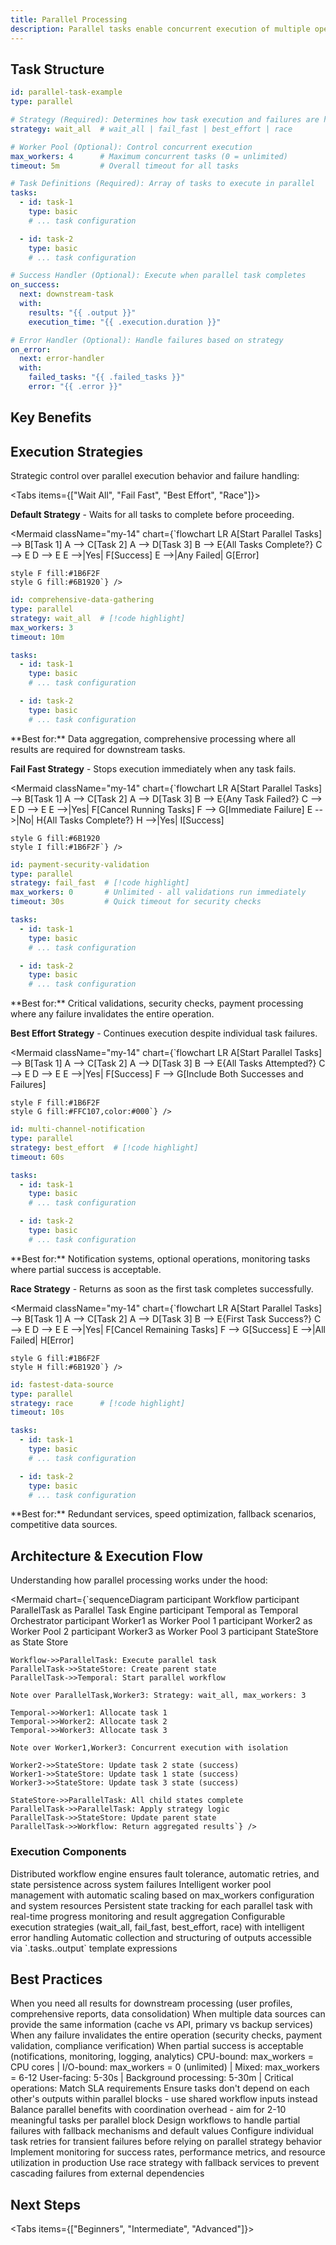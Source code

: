 ```yaml
---
title: Parallel Processing
description: Parallel tasks enable concurrent execution of multiple operations, dramatically improving workflow performance while providing sophisticated control over execution strategies. They're essential for scalable workflows that need to process independent operations simultaneously.
---
```


## Task Structure

```yaml
id: parallel-task-example
type: parallel

# Strategy (Required): Determines how task execution and failures are handled
strategy: wait_all  # wait_all | fail_fast | best_effort | race

# Worker Pool (Optional): Control concurrent execution
max_workers: 4      # Maximum concurrent tasks (0 = unlimited)
timeout: 5m         # Overall timeout for all tasks

# Task Definitions (Required): Array of tasks to execute in parallel
tasks:
  - id: task-1
    type: basic
    # ... task configuration

  - id: task-2
    type: basic
    # ... task configuration

# Success Handler (Optional): Execute when parallel task completes
on_success:
  next: downstream-task
  with:
    results: "{{ .output }}"
    execution_time: "{{ .execution.duration }}"

# Error Handler (Optional): Handle failures based on strategy
on_error:
  next: error-handler
  with:
    failed_tasks: "{{ .failed_tasks }}"
    error: "{{ .error }}"
```

## Key Benefits

<FeatureCardList cols={3} size="sm">
  <FeatureCard
    title="Performance Multiplier"
    description="Transform sequential 30s workflows into 10s parallel execution with smart concurrency control"
    icon="Zap"
  />
  <FeatureCard
    title="Strategic Execution"
    description="Four execution strategies optimized for different reliability and performance requirements"
    icon="Settings"
  />
  <FeatureCard
    title="Resource Intelligence"
    description="Adaptive worker management with automatic queuing and timeout handling"
    icon="Gauge"
  />
</FeatureCardList>

## Execution Strategies

Strategic control over parallel execution behavior and failure handling:

<Tabs items={["Wait All", "Fail Fast", "Best Effort", "Race"]}>
<Tab value="Wait All">

**Default Strategy** - Waits for all tasks to complete before proceeding.

<Mermaid className="my-14" chart={`flowchart LR
    A[Start Parallel Tasks] --> B[Task 1]
    A --> C[Task 2]
    A --> D[Task 3]
    B --> E{All Tasks Complete?}
    C --> E
    D --> E
    E -->|Yes| F[Success]
    E -->|Any Failed| G[Error]

    style F fill:#1B6F2F
    style G fill:#6B1920`} />

```yaml title="Comprehensive Data Gathering"
id: comprehensive-data-gathering
type: parallel
strategy: wait_all  # [!code highlight]
max_workers: 3
timeout: 10m

tasks:
  - id: task-1
    type: basic
    # ... task configuration

  - id: task-2
    type: basic
    # ... task configuration
```

<Callout type="info">
**Best for:** Data aggregation, comprehensive processing where all results are required for downstream tasks.
</Callout>

</Tab>

<Tab value="Fail Fast">

**Fail Fast Strategy** - Stops execution immediately when any task fails.

<Mermaid className="my-14" chart={`flowchart LR
    A[Start Parallel Tasks] --> B[Task 1]
    A --> C[Task 2]
    A --> D[Task 3]
    B --> E{Any Task Failed?}
    C --> E
    D --> E
    E -->|Yes| F[Cancel Running Tasks]
    F --> G[Immediate Failure]
    E -->|No| H{All Tasks Complete?}
    H -->|Yes| I[Success]

    style G fill:#6B1920
    style I fill:#1B6F2F`} />

```yaml title="Payment Security Validation"
id: payment-security-validation
type: parallel
strategy: fail_fast  # [!code highlight]
max_workers: 0       # Unlimited - all validations run immediately
timeout: 30s         # Quick timeout for security checks

tasks:
  - id: task-1
    type: basic
    # ... task configuration

  - id: task-2
    type: basic
    # ... task configuration
```

<Callout type="warning">
**Best for:** Critical validations, security checks, payment processing where any failure invalidates the entire operation.
</Callout>

</Tab>

<Tab value="Best Effort">

**Best Effort Strategy** - Continues execution despite individual task failures.

<Mermaid className="my-14" chart={`flowchart LR
    A[Start Parallel Tasks] --> B[Task 1]
    A --> C[Task 2]
    A --> D[Task 3]
    B --> E{All Tasks Attempted?}
    C --> E
    D --> E
    E -->|Yes| F[Success]
    F --> G[Include Both Successes and Failures]

    style F fill:#1B6F2F
    style G fill:#FFC107,color:#000`} />

```yaml title="Multi-Channel Notification"
id: multi-channel-notification
type: parallel
strategy: best_effort  # [!code highlight]
timeout: 60s

tasks:
  - id: task-1
    type: basic
    # ... task configuration

  - id: task-2
    type: basic
    # ... task configuration
```

<Callout type="success">
**Best for:** Notification systems, optional operations, monitoring tasks where partial success is acceptable.
</Callout>

</Tab>

<Tab value="Race">

**Race Strategy** - Returns as soon as the first task completes successfully.

<Mermaid className="my-14" chart={`flowchart LR
    A[Start Parallel Tasks] --> B[Task 1]
    A --> C[Task 2]
    A --> D[Task 3]
    B --> E{First Task Success?}
    C --> E
    D --> E
    E -->|Yes| F[Cancel Remaining Tasks]
    F --> G[Success]
    E -->|All Failed| H[Error]

    style G fill:#1B6F2F
    style H fill:#6B1920`} />

```yaml title="Fastest Data Source Selection"
id: fastest-data-source
type: parallel
strategy: race      # [!code highlight]
timeout: 10s

tasks:
  - id: task-1
    type: basic
    # ... task configuration

  - id: task-2
    type: basic
    # ... task configuration
```

<Callout type="info">
**Best for:** Redundant services, speed optimization, fallback scenarios, competitive data sources.
</Callout>

</Tab>
</Tabs>

## Architecture & Execution Flow

Understanding how parallel processing works under the hood:

<Mermaid chart={`sequenceDiagram
    participant Workflow
    participant ParallelTask as Parallel Task Engine
    participant Temporal as Temporal Orchestrator
    participant Worker1 as Worker Pool 1
    participant Worker2 as Worker Pool 2
    participant Worker3 as Worker Pool 3
    participant StateStore as State Store

    Workflow->>ParallelTask: Execute parallel task
    ParallelTask->>StateStore: Create parent state
    ParallelTask->>Temporal: Start parallel workflow

    Note over ParallelTask,Worker3: Strategy: wait_all, max_workers: 3

    Temporal->>Worker1: Allocate task 1
    Temporal->>Worker2: Allocate task 2
    Temporal->>Worker3: Allocate task 3

    Note over Worker1,Worker3: Concurrent execution with isolation

    Worker2->>StateStore: Update task 2 state (success)
    Worker1->>StateStore: Update task 1 state (success)
    Worker3->>StateStore: Update task 3 state (success)

    StateStore->>ParallelTask: All child states complete
    ParallelTask->>ParallelTask: Apply strategy logic
    ParallelTask->>StateStore: Update parent state
    ParallelTask->>Workflow: Return aggregated results`} />

### Execution Components

<List className="mt-8">
  <ListItem title="Temporal Orchestration" icon="GitBranch">
    Distributed workflow engine ensures fault tolerance, automatic retries, and state persistence across system failures
  </ListItem>
  <ListItem title="Dynamic Worker Allocation" icon="Users">
    Intelligent worker pool management with automatic scaling based on max_workers configuration and system resources
  </ListItem>
  <ListItem title="State Management" icon="Database">
    Persistent state tracking for each parallel task with real-time progress monitoring and result aggregation
  </ListItem>
  <ListItem title="Strategy Engine" icon="Settings">
    Configurable execution strategies (wait_all, fail_fast, best_effort, race) with intelligent error handling
  </ListItem>
  <ListItem title="Result Aggregation" icon="BarChart">
    Automatic collection and structuring of outputs accessible via `.tasks.<task-id>.output` template expressions
  </ListItem>
</List>

## Best Practices

<AccordionGroup>
<Accordion title="Strategy Selection Guide" defaultOpen>
<List>
  <ListItem title="Data Aggregation → wait_all" icon="Database">
    When you need all results for downstream processing (user profiles, comprehensive reports, data consolidation)
  </ListItem>
  <ListItem title="Speed Optimization → race" icon="Zap">
    When multiple data sources can provide the same information (cache vs API, primary vs backup services)
  </ListItem>
  <ListItem title="Critical Validation → fail_fast" icon="Shield">
    When any failure invalidates the entire operation (security checks, payment validation, compliance verification)
  </ListItem>
  <ListItem title="Optional Operations → best_effort" icon="CheckCircle">
    When partial success is acceptable (notifications, monitoring, logging, analytics)
  </ListItem>
</List>
</Accordion>

<Accordion title="Performance Optimization" defaultOpen>
<List>
  <ListItem title="Resource-Aware Worker Limits" icon="Cpu">
    CPU-bound: max_workers = CPU cores | I/O-bound: max_workers = 0 (unlimited) | Mixed: max_workers = 6-12
  </ListItem>
  <ListItem title="Intelligent Timeout Configuration" icon="Clock">
    User-facing: 5-30s | Background processing: 5-30m | Critical operations: Match SLA requirements
  </ListItem>
  <ListItem title="Task Independence Design" icon="GitBranch">
    Ensure tasks don't depend on each other's outputs within parallel blocks - use shared workflow inputs instead
  </ListItem>
  <ListItem title="Optimal Task Granularity" icon="Puzzle">
    Balance parallel benefits with coordination overhead - aim for 2-10 meaningful tasks per parallel block
  </ListItem>
</List>
</Accordion>

<Accordion title="Error Handling & Resilience" defaultOpen>
<List>
  <ListItem title="Graceful Degradation" icon="TrendingDown">
    Design workflows to handle partial failures with fallback mechanisms and default values
  </ListItem>
  <ListItem title="Retry Strategy" icon="RotateCcw">
    Configure individual task retries for transient failures before relying on parallel strategy behavior
  </ListItem>
  <ListItem title="Monitoring & Alerting" icon="Bell">
    Implement monitoring for success rates, performance metrics, and resource utilization in production
  </ListItem>
  <ListItem title="Circuit Breaker Pattern" icon="Zap">
    Use race strategy with fallback services to prevent cascading failures from external dependencies
  </ListItem>
</List>
</Accordion>
</AccordionGroup>

## Next Steps

<Tabs items={["Beginners", "Intermediate", "Advanced"]}>
<Tab value="Beginners">

<ReferenceCardList>
  <ReferenceCard
    title="Core Concepts"
    description="Understand fundamental Compozy concepts: agents, tasks, and workflows"
    href="/docs/core/getting-started/core-concepts"
    icon="BookOpen"
  />
  <ReferenceCard
    title="Basic Tasks"
    description="Master the foundation tasks that compose parallel workflows"
    href="/docs/core/tasks/basic-tasks"
    icon="Package"
  />
  <ReferenceCard
    title="First Workflow Tutorial"
    description="Build your first workflow with step-by-step guidance"
    href="/docs/core/getting-started/first-workflow"
    icon="Rocket"
  />
  <ReferenceCard
    title="YAML Templates"
    description="Learn dynamic configuration with template expressions"
    href="/docs/core/yaml-templates/overview"
    icon="FileCode"
  />
</ReferenceCardList>

</Tab>

<Tab value="Intermediate">

<ReferenceCardList>
  <ReferenceCard
    title="Collection Tasks"
    description="Process arrays and lists with parallel execution patterns"
    href="/docs/core/tasks/collection-tasks"
    icon="Grid"
  />
  <ReferenceCard
    title="Aggregate Tasks"
    description="Combine and consolidate results from parallel execution"
    href="/docs/core/tasks/aggregate-tasks"
    icon="BarChart"
  />
  <ReferenceCard
    title="Flow Control"
    description="Implement conditional routing and error handling"
    href="/docs/core/tasks/flow-control"
    icon="GitBranch"
  />
  <ReferenceCard
    title="Agent Configuration"
    description="Configure AI agents for optimal parallel performance"
    href="/docs/core/agents/overview"
    icon="BrainCircuit"
  />
</ReferenceCardList>

</Tab>

<Tab value="Advanced">

<ReferenceCardList>
  <ReferenceCard
    title="Advanced Patterns"
    description="Complex workflow orchestration patterns and techniques"
    href="/docs/core/tasks/advanced-patterns"
    icon="Layers"
  />
  <ReferenceCard
    title="Signal Coordination"
    description="Coordinate parallel workflows with signals and events"
    href="/docs/core/signals/overview"
    icon="Radio"
  />
  <ReferenceCard
    title="Performance Optimization"
    description="Monitor and optimize parallel workflow performance"
    href="/docs/core/metrics/observability"
    icon="BarChart3"
  />
  <ReferenceCard
    title="Production Deployment"
    description="Scale parallel workflows in production environments"
    href="/docs/core/deployment/deployment-options"
    icon="Cloud"
  />
</ReferenceCardList>

</Tab>
</Tabs>
